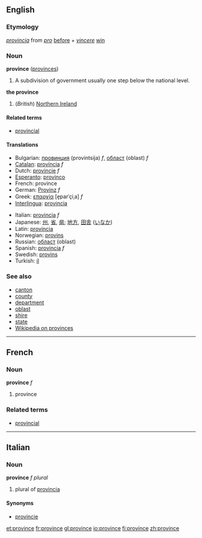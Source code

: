 ==English==

===Etymology===
{{L.}} ''[[provincia]]'' from ''[[pro]]'' [[before]] + ''[[vincere]]'' [[win]]

===Noun===
'''province''' ([[provinces]])
# A subdivision of government usually one step below the national level.

'''the province'''
#(''British'') [[Northern Ireland]]

====Related terms====
*[[provincial]]

====Translations====
{{top}}
*Bulgarian: [[провинция]] (provintsija) ''f'', [[област]] (oblast) ''f''
*[[Catalan]]: [[província]] ''f''
*Dutch: [[provincie]] ''f''
*[[Esperanto]]: [[provinco]]
*French: province
*German: [[Provinz]] ''f''
*Greek: [[επαρχία]] [e̞parˈçiˌa] ''f''
*[[Interlingua]]: [[provincia]]
{{mid}}
*Italian: [[provincia]] ''f''
*Japanese: [[州]], [[省]], [[県]]; [[地方]], [[田舎]] ([[いなか]])
*Latin: [[provincia]]
*Norwegian: [[provins]] {{m}}
*Russian: [[област]] (oblast)
*Spanish: [[provincia]] ''f''
*Swedish: [[provins]]
*Turkish: [[il]]
{{bottom}}

===See also===
*[[canton]]
*[[county]]
*[[department]]
*[[oblast]]
*[[shire]]
*[[state]]
*[[w:Province|Wikipedia on provinces]]

----

==French==
===Noun===
'''province''' ''f''

# province

===Related terms===
*[[provincial]]

----

==Italian==
===Noun===
'''province''' ''f plural''

# plural of [[provincia]]

====Synonyms====
*[[provincie]]

[[et:province]]
[[fr:province]]
[[gl:province]]
[[io:province]]
[[fi:province]]
[[zh:province]]